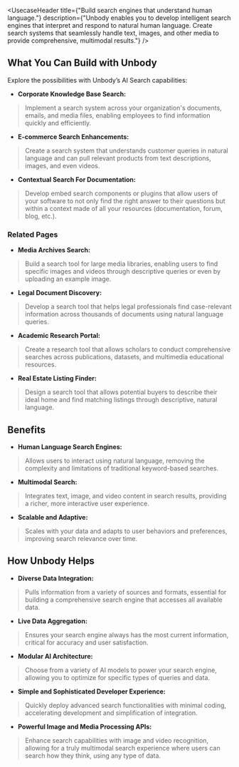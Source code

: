 
<UsecaseHeader title={"Build search engines that understand human language."}
                description={"Unbody enables you to develop intelligent search engines that interpret and respond to natural human language. Create search systems that seamlessly handle text, images, and other media to provide comprehensive, multimodal results."}
/>

## What You Can Build with Unbody

Explore the possibilities with Unbody’s AI Search capabilities:

- **Corporate Knowledge Base Search:**
> Implement a search system across your organization's documents, emails, and media files, enabling employees to find information quickly and efficiently.
>

- **E-commerce Search Enhancements:**
> Create a search system that understands customer queries in natural language and can pull relevant products from text descriptions, images, and even videos.
>

- **Contextual Search For Documentation:**
> Develop embed search components or plugins that allow users of your software to not only find the right answer to their questions but within a context made of all your resources (documentation, forum, blog, etc.).
### Related Pages
<PageItems>
    <PageCard
        title={"Unbody Next.js Starter"}
        description={"This guide offers an overview of integrating Unbody's AI-powered features using Next.js and TypeScript. It covers the setup process, semantic search, generative search, and the technology stack used in the Unbody Next.js Starter."}
        link={"/docs/starters/nextjs"}
    />
</PageItems>

- **Media Archives Search:**
> Build a search tool for large media libraries, enabling users to find specific images and videos through descriptive queries or even by uploading an example image.
>

- **Legal Document Discovery:**
> Develop a search tool that helps legal professionals find case-relevant information across thousands of documents using natural language queries.
>

- **Academic Research Portal:**
> Create a research tool that allows scholars to conduct comprehensive searches across publications, datasets, and multimedia educational resources.
>

- **Real Estate Listing Finder:**
> Design a search tool that allows potential buyers to describe their ideal home and find matching listings through descriptive, natural language.
>


## Benefits
- **Human Language Search Engines:**
> Allows users to interact using natural language, removing the complexity and limitations of traditional keyword-based searches.
>

- **Multimodal Search:**
> Integrates text, image, and video content in search results, providing a richer, more interactive user experience.
>

- **Scalable and Adaptive:**
> Scales with your data and adapts to user behaviors and preferences, improving search relevance over time.
>


## How Unbody Helps

- **Diverse Data Integration:**
> Pulls information from a variety of sources and formats, essential for building a comprehensive search engine that accesses all available data.
>

- **Live Data Aggregation:**
> Ensures your search engine always has the most current information, critical for accuracy and user satisfaction.
>

- **Modular AI Architecture:**
> Choose from a variety of AI models to power your search engine, allowing you to optimize for specific types of queries and data.
>

- **Simple and Sophisticated Developer Experience:**
> Quickly deploy advanced search functionalities with minimal coding, accelerating development and simplification of integration.
>

- **Powerful Image and Media Processing APIs:**
> Enhance search capabilities with image and video recognition, allowing for a truly multimodal search experience where users can search how they think, using any type of data.
>

